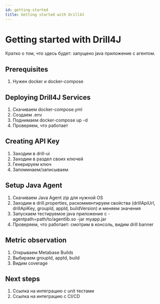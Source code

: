 ```yaml
---
id: getting-started
title: Getting started with Drill4J
---
```


# Getting started with Drill4J

Кратко о том, что здесь будет: запущено java приложение с агентом.

## Prerequisites

1. Нужен docker и docker-compose

## Deploying Drill4J Services

1. Скачиваем docker-compose.yml
2. Создаем .env
3. Поднимаем docker-compose up -d
4. Проверяем, что работает

## Creating API Key

1. Заходим в drill-ui
2. Заходим в раздел своих ключей
3. Генерируем ключ
4. Запоминаем/записываем

## Setup Java Agent

1. Скачиваем Java Agent zip для нужной OS
2. Заходим в drill.properties, раскомментируем свойства (drillApiUrl, drillApiKey, groupId, appId, buildVersion) и меняем значения
3. Запускаем тестируемое java приложение с -agentpath=path/to/agentlib.so -jar myapp.jar
4. Проверяем, что работает: смотрим в консоль, видим drill banner

## Metric observation

1. Открываем Metabase Builds
2. Выбираем groupId, appId, build
3. Видим coverage

## Next steps

1. Ссылка на интеграцию с unit тестами
2. Ссылка на интеграцию с CI/CD